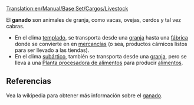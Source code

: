 [[Translation:en/Manual/Base Set/Cargos/Livestock]]

{{es/Carga| carga  = Ganado
| imagen =en/Livestock.png| producida = [[es/Manual/Base Set/Industries/Granja|Granja]]
| aceptada  = [[es/Manual/Base Set/Industries/Fábrica|Fábrica]] (clima templado), <br/> [[es/Manual/Base Set/Industries/Planta procesadora de alimentos|Planta procesadora de alimentos]] (clima subártico)
}}
El '''ganado''' son animales de granja, como vacas, ovejas, cerdos y tal vez cabras.
*En el clima [[es/Manual/Clima|templado]], se transporta desde una [[es/Manual/Base Set/Industries/Granja|granja]] hasta una [[es/Manual/Base Set/Industries/Fábrica|fábrica]] donde se convierte en en [[es/Manual/Base Set/Cargos/Mercancías|mercancías]] (o sea, productos cárnicos listos para ser llevado a las tiendas).
*En el clima [[es/Manual/Clima|subártico]], también se transporta desde una [[es/Manual/Base Set/Industries/Granja|granja]], pero se lleva a una [[es/Manual/Base Set/Industries/Planta procesadora de alimentos|Planta procesadora de alimentos]] para producir [[es/Manual/Base Set/Cargos/Alimentos|alimentos]].


== Referencias ==
Vea la wikipedia para obtener más información sobre el [https://www.wikipedia.org/wiki/es:ganado ganado].